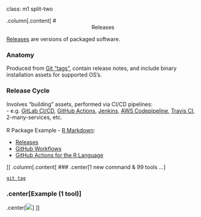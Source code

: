class: m1 split-two

.column[.content[
# <center>Releases</center>
[Releases](https://docs.github.com/en/free-pro-team@latest/github/administering-a-repository/managing-releases-in-a-repository) are versions of packaged software.

### Anatomy 

Produced from [Git "tags"](https://git-scm.com/book/en/v2/Git-Basics-Tagging), contain release notes, and include binary installation assets for supported OS's.

### Release Cycle

Involves "building" assets, performed via CI/CD pipelines:
<br>
\- e.g. [GitLab CI/CD](https://docs.gitlab.com/ee/ci/), [GitHub Actions](https://docs.github.com/en/free-pro-team@latest/actions), [Jenkins](https://jenkins.io), [AWS Codepipeline](https://aws.amazon.com/codepipeline/), [Travis CI](https://travis-ci.org/), 2-many-services, etc.
<br><br>
R Package Example - [R Markdown](https://github.com/rstudio/rmarkdown):

- [Releases](https://github.com/rstudio/rmarkdown/releases)
- [GitHub Workflows](https://github.com/rstudio/rmarkdown/tree/master/.github/workflows)
- [GitHub Actions for the R Language](https://github.com/r-lib/actions)

]]
.column[.content[
### .center[1 new command & 99 tools ...]

[`git tag`](https://git-scm.com/docs/git-tag)

### .center[Example (1 tool)]

.center[<img style="max-width: 91%" src="assets/img/releases.png">]
]]
